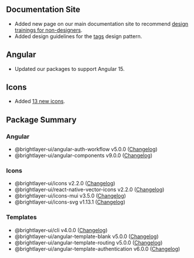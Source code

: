 
## Documentation Site

-   Added new page on our main documentation site to recommend [design trainings for non-designers](/design/for-non-designers).
-   Added design guidelines for the [tags](/patterns/tags) design pattern.

## Angular

-   Updated our packages to support Angular 15.

## Icons

-   Added [13 new icons](https://github.com/etn-ccis/blui-icons/pull/282).

## Package Summary

### Angular

-   @brightlayer-ui/angular-auth-workflow v5.0.0 ([Changelog](https://github.com/etn-ccis/blui-angular-workflows/blob/master/login-workflow/CHANGELOG.md))
-   @brightlayer-ui/angular-components v9.0.0 ([Changelog](https://github.com/etn-ccis/blui-angular-component-library/blob/master/CHANGELOG.md))

### Icons

-   @brightlayer-ui/icons v2.2.0 ([Changelog](https://github.com/etn-ccis/blui-icons/blob/master/packages/icon-font/CHANGELOG.md))
-   @brightlayer-ui/react-native-vector-icons v2.2.0 ([Changelog](https://github.com/etn-ccis/blui-icons/blob/master/packages/rn-vector/CHANGELOG.md))
-   @brightlayer-ui/icons-mui v3.5.0 ([Changelog](https://github.com/etn-ccis/blui-icons/blob/master/packages/mui/CHANGELOG.md))
-   @brightlayer-ui/icons-svg v1.13.1 ([Changelog](https://github.com/etn-ccis/blui-icons/blob/master/packages/svg/CHANGELOG.md))

### Templates

-   @brightlayer-ui/cli v4.0.0 ([Changelog](https://github.com/etn-ccis/blui-cli/blob/master/CHANGELOG.md))
-   @brightlayer-ui/angular-template-blank v5.0.0 ([Changelog](https://github.com/etn-ccis/blui-angular-cli-templates/blob/master/src/app/blank/CHANGELOG.md))
-   @brightlayer-ui/angular-template-routing v5.0.0 ([Changelog](https://github.com/etn-ccis/blui-angular-cli-templates/blob/master/src/app/routing/CHANGELOG.md))
-   @brightlayer-ui/angular-template-authentication v6.0.0 ([Changelog](https://github.com/etn-ccis/blui-angular-cli-templates/blob/master/src/app/auth-workflow/CHANGELOG.md))
